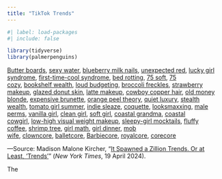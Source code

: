 ```yaml
---
title: "TikTok Trends"
---
```


```r
#| label: load-packages
#| include: false

library(tidyverse)
library(palmerpenguins)
```

[Butter boards](https://www.nytimes.com/2022/09/30/dining/butter-boards.html), [sexy water](https://www.popsugar.com/fitness/sexy-water-49347542), [blueberry milk nails](https://www.realsimple.com/blueberry-milk-nails-7562399), [unexpected red](https://www.nytimes.com/2024/02/16/style/what-is-unexpected-red.html), [lucky girl syndrome](https://www.harpersbazaar.com/uk/beauty/mind-body/a42590695/lucky-girl-syndrome/), [first-time-cool syndrome](https://www.vox.com/culture/24062406/tiktok-trends-slang-terms-coining), [bed rotting](https://www.nytimes.com/2024/02/17/well/bed-rotting-hurkle-durkle.html), [75 soft](https://www.glamourmagazine.co.uk/article/75-soft-challenge-tiktok), [75 cozy](https://afterschool.substack.com/p/75-cozy-and-cold-fish), [bookshelf wealth](https://www.nytimes.com/2024/01/15/style/do-you-have-bookshelf-wealth.html), [loud budgeting](https://www.nytimes.com/interactive/2024/03/22/business/what-is-loud-budgeting.html), [broccoli freckles](https://nypost.com/2024/03/08/lifestyle/gen-z-millennials-are-obsessed-with-broccoli-freckles-trend/), [strawberry makeup](https://www.elle.com/beauty/makeup-skin-care/a44506818/hailey-bieber-strawberry-makeup-how-to/), [glazed donut skin](https://www.glamour.com/story/glazed-donut-skin-trend), [latte makeup](https://www.realsimple.com/latte-makeup-7565436), [cowboy copper hair](https://www.glamour.com/story/cowboy-copper-hair-trend), [old money blonde](https://www.elle.com/uk/beauty/hair/a46900482/old-money-blonde-hair/), [expensive brunette](https://www.instyle.com/hair/hair-color/expensive-brunette-hair-trend), [orange peel theory](https://www.nytimes.com/2023/11/30/style/orange-peel-theory.html), [quiet luxury](https://www.nytimes.com/2023/07/22/style/quiet-luxury-wealth-status.html), [stealth wealth](https://www.theatlantic.com/technology/archive/2023/05/stealth-wealth-fashion-trend-succession-tiktok/674065/), [tomato girl summer](https://www.teenvogue.com/story/tiktok-tomato-girl-summer-aesthetic-trend-explained), [indie sleaze](https://www.vice.com/en/article/wxjnnm/vice-guide-indie-sleaze), [coquette](https://www.nytimes.com/2023/09/26/style/ribbons-bows-nyfw-tiktok.html), [looksmaxxing](https://www.nytimes.com/2023/11/06/style/looksmaxxing-tik-tok-dillon-latham.html), [male perms](https://www.nytimes.com/2023/04/29/style/korean-men-perm.html), [vanilla girl](https://www.today.com/life/vanilla-girl-aesthetic-tiktok-trend-rcna73817), [clean girl](https://www.byrdie.com/clean-girl-aesthetic-critique-6744031), [soft girl](https://www.glamourmagazine.co.uk/article/soft-girl-aesthetic), [coastal grandma](https://www.today.com/shop/coastal-grandmother-style-t253673), [coastal cowgirl](https://people.com/coastal-cowgirl-fashion-trend-everything-to-know-7503901), [low-high visual weight makeup](https://mashable.com/article/what-is-visual-weight-face-makeup-tiktok), [sleepy-girl mocktails](https://www.nytimes.com/2024/01/17/well/live/sleepy-girl-mocktail-cherry-magnesium.html), [fluffy coffee](https://www.today.com/food/what-whipped-coffee-tiktok-trend-t176307), [shrimp tree](https://www.eater.com/24007037/vintage-1970s-shrimp-christmas-tree-centerpiece-trend), [girl math](https://www.cbsnews.com/baltimore/news/what-is-girl-math-tiktok-budgeting/), [girl dinner](https://www.nytimes.com/2023/07/08/style/girl-dinner.html), [mob wife](https://www.nytimes.com/2024/01/28/style/mob-wife-aesthetic-trend.html), [clowncore](https://harpersbazaar.com.au/clowncore-fashion-trend/), [balletcore](https://www.whowhatwear.com/balletcore-trend), [Barbiecore](https://people.com/style/barbiecore-fashion-trend-everything-to-know/), [royalcore](https://www.housebeautiful.com/uk/decorate/looks/a37979440/royalcore/), [corecore](https://time.com/6248637/corecore-tiktok-aesthetic/)

---Source: Madison Malone Kircher, "[It Spawned a Zillion Trends. Or at Least, 'Trends'](https://www.nytimes.com/interactive/2024/04/18/business/media/tiktok-ban-american-culture.html)" (*New York Times*, 19 April 2024).

The
